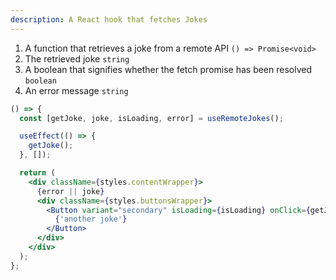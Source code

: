 ```yaml
---
description: A React hook that fetches Jokes
---
```



1. A function that retrieves a joke from a remote API `() => Promise<void>`
2. The retrieved joke `string`
3. A boolean that signifies whether the fetch promise has been resolved `boolean`
4. An error message `string`

```jsx live
() => {
  const [getJoke, joke, isLoading, error] = useRemoteJokes();

  useEffect(() => {
    getJoke();
  }, []);

  return (
    <div className={styles.contentWrapper}>
      {error || joke}
      <div className={styles.buttonsWrapper}>
        <Button variant="secondary" isLoading={isLoading} onClick={getJoke}>
          {'another joke'}
        </Button>
      </div>
    </div>
  );
};
```

